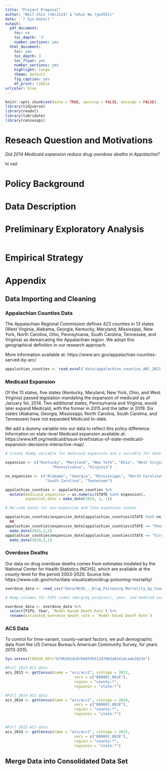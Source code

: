 ```yaml
---
title: "Project Proposal"
author: "Neil Chin (nkc2124) & Yahui Wu (yw3551)"
date: '`r Sys.Date()`'
output:
  pdf_document:
    toc: no
    toc_depth: '3'
    number_sections: yes
  html_document:
    toc: yes
    toc_depth: 3
    toc_float: yes
    number_sections: yes
    highlight: tango
    theme: default
    fig_caption: yes
    df_print: tibble
urlcolor: blue
---
```


```r
knitr::opts_chunk$set(echo = TRUE, warning = FALSE, message = FALSE)
library(tidyverse) 
library(readxl)
library(lubridate)
library(censusapi)
```

# Reseach Question and Motivations

*Did 2014 Medicaid expansion reduce drug overdose deaths in Appalachia?*

hi neil

# Policy Background

# Data Description

# Preliminary Exploratory Analysis

```r
```

# Empirical Strategy

# Appendix

## Data Importing and Cleaning

### Appalachian Counties Data

The Appalachian Regional Commission defines 423 counties in 13 states (West Virginia, Alabama, Georgia, Kentucky, Maryland, Mississippi, New York, North Carolina, Ohio, Pennsylvania, South Carolina, Tennessee, and Virginia) as demarcating the Appalachian region. We adopt this geographical definition in our research approach.

More information available at: https://www.arc.gov/appalachian-counties-served-by-arc/

```r
appalachian_counties <- read_excel('data/appalachian_counties_ARC_2021.xlsx')
```

### Medicaid Expansion

Of the 13 states, five states (Kentucky, Maryland, New York, Ohio, and West Virginia) passed legislation mandating the expansion of medicaid as of January 1st, 2014. Two additional states, Pennsylvania and Virginia, would later expand Medicaid, with the former in 2015 and the latter in 2019. Six states (Alabama, Georgia, Mississippi, North Carolina, South Carolina, and Tennessee) have not expanded Medicaid to-date.

We add a dummy variable into our data to reflect this policy difference. Information on state-level Medicaid expansion available at: https://www.kff.org/medicaid/issue-brief/status-of-state-medicaid-expansion-decisions-interactive-map/.

```r
# Create dummy variable for medicaid expansion and a variable for date of expansion

expansion <- c("Kentucky", "Maryland", "New York", "Ohio", "West Virginia",
                     "Pennsylvania", "Virginia")

no_expansion <- c("Alabama", "Georgia", "Mississippi", "North Carolina", 
                  "South Carolina", "Tennessee")

appalachian_counties <- appalachian_counties %>% 
  mutate(medicaid_expansion = as.numeric(STATE %in% expansion),
         expansion_date = make_date(2014, 1, 1))

# Re-code dates for non-expansion and late expansion states

appalachian_counties$expansion_date[appalachian_counties$STATE %in% no_expansion] <-
  NA 
appalachian_counties$expansion_date[appalachian_counties$STATE == "Pennsylvania"] <-
  make_date(2015,1,1)
appalachian_counties$expansion_date[appalachian_counties$STATE == "Virginia"] <-
  make_date(2019,1,1)

```

### Overdose Deaths

Our data on drug overdose deaths comes from estimates modeled by the National Center for Health Statistics (NCHS), which are available at the county-level for the period 2003-2020. Source link: https://www.cdc.gov/nchs/data-visualization/drug-poisoning-mortality/

```r
overdose_data <- read_csv("data/NCHS_-_Drug_Poisoning_Mortality_by_County__United_States.csv")

# Keep columns for FIPS codes (merging purposes), year, and modeled overdose deaths

overdose_data <- overdose_data %>% 
  select(FIPS, Year, `Model-based Death Rate`) %>%
  rename(estimated_overdose_death_rate = `Model-based Death Rate`)
```

### ACS Data

To control for time-variant, county-variant factors, we pull demographic data from the US Census Bureau's American Community Survey, for years 2013-2015.

```r

Sys.setenv(CENSUS_KEY="b79b301dc87bb0fd551147883a8141dca4e2823e")

#Pull 2013 ACS data
acs_2013 <- getCensus(name = "acs/acs1", vintage = 2013,
                               vars = c("B00001_001E"),
                               region = "county:*",
                               regionin = "state:*")

#Pull 2014 ACS data
acs_2014 <- getCensus(name = "acs/acs1", vintage = 2014,
                               vars = c("B00001_001E"),
                               region = "county:*",
                               regionin = "state:*")


#Pull 2015 ACS data
acs_2014 <- getCensus(name = "acs/acs1", vintage = 2015,
                               vars = c("B00001_001E"),
                               region = "county:*",
                               regionin = "state:*")

```

## Merge Data into Consolidated Data Set

```r

```

